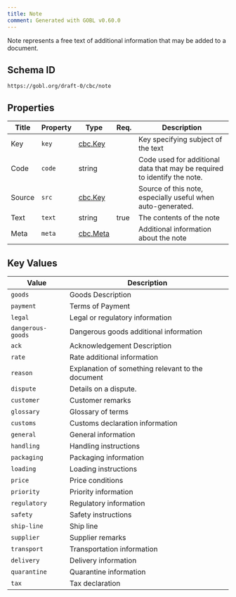 ```yaml
---
title: Note
comment: Generated with GOBL v0.60.0
---
```


Note represents a free text of additional information that may be added to a document.

## Schema ID

`https://gobl.org/draft-0/cbc/note`

## Properties

| Title  | Property | Type                          | Req. | Description                                                              |
|--------|----------|-------------------------------|------|--------------------------------------------------------------------------|
| Key    | `key`    | [cbc.Key](/draft-0/cbc/key)   |      | Key specifying subject of the text                                       |
| Code   | `code`   | string                        |      | Code used for additional data that may be required to identify the note. |
| Source | `src`    | [cbc.Key](/draft-0/cbc/key)   |      | Source of this note, especially useful when auto-generated.              |
| Text   | `text`   | string                        | true | The contents of the note                                                 |
| Meta   | `meta`   | [cbc.Meta](/draft-0/cbc/meta) |      | Additional information about the note                                    |

## Key Values

| Value             | Description                                       |
|-------------------|---------------------------------------------------|
| `goods`           | Goods Description                                 |
| `payment`         | Terms of Payment                                  |
| `legal`           | Legal or regulatory information                   |
| `dangerous-goods` | Dangerous goods additional information            |
| `ack`             | Acknowledgement Description                       |
| `rate`            | Rate additional information                       |
| `reason`          | Explanation of something relevant to the document |
| `dispute`         | Details on a dispute.                             |
| `customer`        | Customer remarks                                  |
| `glossary`        | Glossary of terms                                 |
| `customs`         | Customs declaration information                   |
| `general`         | General information                               |
| `handling`        | Handling instructions                             |
| `packaging`       | Packaging information                             |
| `loading`         | Loading instructions                              |
| `price`           | Price conditions                                  |
| `priority`        | Priority information                              |
| `regulatory`      | Regulatory information                            |
| `safety`          | Safety instructions                               |
| `ship-line`       | Ship line                                         |
| `supplier`        | Supplier remarks                                  |
| `transport`       | Transportation information                        |
| `delivery`        | Delivery information                              |
| `quarantine`      | Quarantine information                            |
| `tax`             | Tax declaration                                   |

